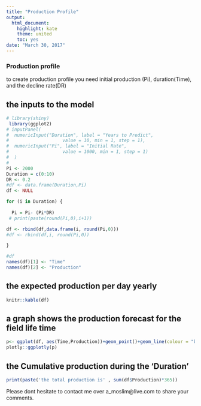 ```yaml
---
title: "Production Profile"
output:
  html_document: 
    highlight: kate
    theme: united
    toc: yes
date: "March 30, 2017"
---
```

############################################


###  **Production profile**

to create production profile you need initial production (Pi), duration(Time), and the decline rate(DR) 

## the inputs to the model
```r
# library(shiny)
 library(ggplot2)
# inputPanel(
#  numericInput("Duration", label = "Years to Predict", 
#                    value = 10, min = 1, step = 1),
#  numericInput("Pi", label = "Initial Rate", 
#                    value = 1000, min = 1, step = 1)
#  )
# 
Pi <- 2000
Duration = c(0:10)
DR <- 0.2
#df <- data.frame(Duration,Pi)
df <- NULL

for (i in Duration) {
  
  Pi = Pi- (Pi*DR)
 # print(paste(round(Pi,0),i+1))

df <- rbind(df,data.frame(i, round(Pi,0)))
#df <- rbind(df,i, round(Pi,0))

}

#df
names(df)[1] <- "Time"
names(df)[2] <- "Production"

```

## the expected production per day yearly 
```r
knitr::kable(df)

```

## a graph shows the production forecast for the field life time
```r
p<- ggplot(df, aes(Time,Production))+geom_point()+geom_line(colour = "blue")
plotly::ggplotly(p)
```

## the Cumulative production during the 'Duration' 
```r
print(paste('the total production is' , sum(df$Production)*365))
```

############################################

Please dont hesitate to contact me over a_moslim@live.com to share your comments. 